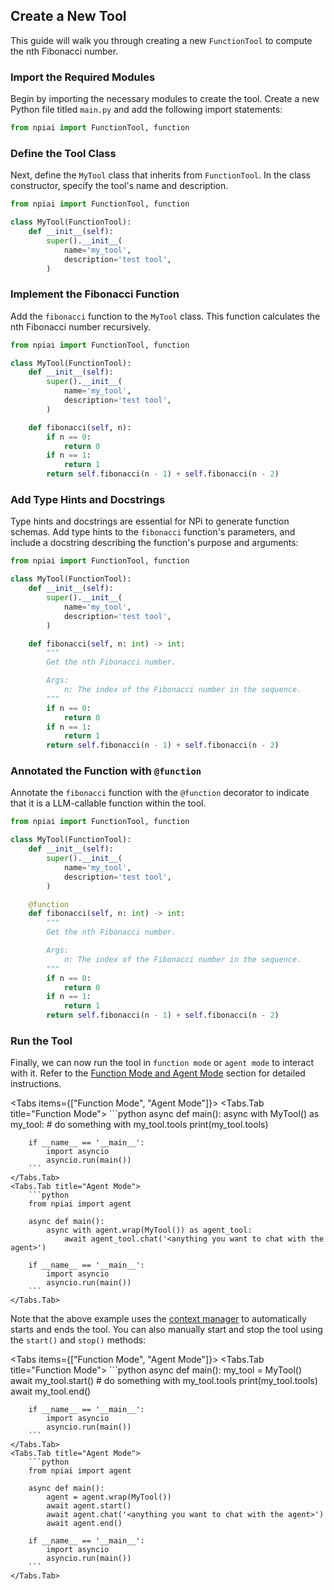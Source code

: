 
## Create a New Tool

This guide will walk you through creating a new `FunctionTool` to compute the nth Fibonacci number.

<Steps>

### Import the Required Modules

Begin by importing the necessary modules to create the tool. Create a new Python file titled `main.py` and add the following import statements:

```python filename="main.py"
from npiai import FunctionTool, function
```

### Define the Tool Class

Next, define the `MyTool` class that inherits from `FunctionTool`. In the class constructor, specify the tool's name and description.

```python filename="main.py" {3-8}
from npiai import FunctionTool, function

class MyTool(FunctionTool):
    def __init__(self):
        super().__init__(
            name='my_tool',
            description='test tool',
        )
```

### Implement the Fibonacci Function

Add the `fibonacci` function to the `MyTool` class. This function calculates the nth Fibonacci number recursively.

```python filename="main.py" {10-16}
from npiai import FunctionTool, function

class MyTool(FunctionTool):
    def __init__(self):
        super().__init__(
            name='my_tool',
            description='test tool',
        )

    def fibonacci(self, n):
        if n == 0:
            return 0
        if n == 1:
            return 1
        return self.fibonacci(n - 1) + self.fibonacci(n - 2)
```

### Add Type Hints and Docstrings

Type hints and docstrings are essential for NPi to generate function schemas. Add type hints to the `fibonacci` function's parameters, and include a docstring describing the function's purpose and arguments:

```python filename="main.py" {10-16}
from npiai import FunctionTool, function

class MyTool(FunctionTool):
    def __init__(self):
        super().__init__(
            name='my_tool',
            description='test tool',
        )

    def fibonacci(self, n: int) -> int:
        """
        Get the nth Fibonacci number.

        Args:
            n: The index of the Fibonacci number in the sequence.
        """
        if n == 0:
            return 0
        if n == 1:
            return 1
        return self.fibonacci(n - 1) + self.fibonacci(n - 2)
```

### Annotated the Function with `@function`

Annotate the `fibonacci` function with the `@function` decorator to indicate that it is a LLM-callable function within the tool.

```python filename="main.py" {10}
from npiai import FunctionTool, function

class MyTool(FunctionTool):
    def __init__(self):
        super().__init__(
            name='my_tool',
            description='test tool',
        )

    @function
    def fibonacci(self, n: int) -> int:
        """
        Get the nth Fibonacci number.

        Args:
            n: The index of the Fibonacci number in the sequence.
        """
        if n == 0:
            return 0
        if n == 1:
            return 1
        return self.fibonacci(n - 1) + self.fibonacci(n - 2)
```

### Run the Tool

Finally, we can now run the tool in `function mode` or `agent mode` to interact with it. Refer to the [Function Mode and Agent Mode](../core-concepts/function-and-agent.mdx) section for detailed instructions.

<Tabs items={["Function Mode", "Agent Mode"]}>
    <Tabs.Tab title="Function Mode">
        ```python
        async def main():
            async with MyTool() as my_tool:
                # do something with my_tool.tools
                print(my_tool.tools)

        if __name__ == '__main__':
            import asyncio
            asyncio.run(main())
        ```
    </Tabs.Tab>
    <Tabs.Tab title="Agent Mode">
        ```python
        from npiai import agent

        async def main():
            async with agent.wrap(MyTool()) as agent_tool:
                await agent_tool.chat('<anything you want to chat with the agent>')

        if __name__ == '__main__':
            import asyncio
            asyncio.run(main())
        ```
    </Tabs.Tab>
</Tabs>

Note that the above example uses the [context manager](https://docs.python.org/3/reference/compound_stmts.html#with) to automatically starts and ends the tool. You can also manually start and stop the tool using the `start()` and `stop()` methods:

<Tabs items={["Function Mode", "Agent Mode"]}>
    <Tabs.Tab title="Function Mode">
        ```python
        async def main():
            my_tool = MyTool()
            await my_tool.start()
            # do something with my_tool.tools
            print(my_tool.tools)
            await my_tool.end()

        if __name__ == '__main__':
            import asyncio
            asyncio.run(main())
        ```
    </Tabs.Tab>
    <Tabs.Tab title="Agent Mode">
        ```python
        from npiai import agent

        async def main():
            agent = agent.wrap(MyTool())
            await agent.start()
            await agent.chat('<anything you want to chat with the agent>')
            await agent.end()

        if __name__ == '__main__':
            import asyncio
            asyncio.run(main())
        ```
    </Tabs.Tab>
</Tabs>


</Steps>
